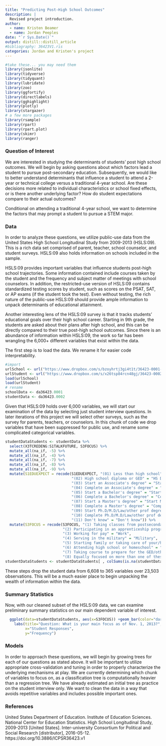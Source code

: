 ```yaml
---
title: "Predicting Post-High School Outcomes"
description: |
  Revised project introduction.
author:
  - name: Kristen Beamer
  - name: Jordan Peeples
date: "`r Sys.Date()`"
output: distill::distill_article
#bibliography: 36423V1.ris
categories: Jordan and Kristen's project
---
```


```r
#take these... you may need them
library(jsonlite)
library(tidyverse)
library(tidyquant)
library(lubridate)
library(zoo)
library(ggfortify)
library(directlabels)
library(gghighlight)
library(plotly)
library(stargazer)
# a few more packages 
library(rsample)
library(rpart)
library(rpart.plot)
library(skimr)
library(ranger)
```
### Question of Interest

We are interested in studying the determinants of students' post high school outcomes. We will begin by asking questions about which factors lead a student to pursue post-secondary education. Subsequently, we would like to better understand determinants that influence a student to attend a 2-year or technical college versus a traditional 4-year school. Are these decisions more related to individual characteristics or school fixed effects, or is there another underlying factor? How do student expectations compare to their actual outcomes?

Conditional on attending a traditional 4-year school, we want to determine the factors that may prompt a student to pursue a STEM major.

### Data

In order to analyze these questions, we utilize public-use data from the United States High School Longitudinal Study from 2009-2013 (HSLS:09). This is a rich data set comprised of parent, teacher, school counselor, and student surveys. HSLS:09 also holds information on schools included in the sample.

HSLS:09 provides important variables that influence students post-high school trajectories. Some information contained include courses taken by the student and the frequency and subject matter of meetings with school counselors. In addition, the restricted-use version of HSLS:09 contains standardized testing scores by student, such as scores on the PSAT, SAT, or AP exams (if the student took the test). Even without testing, the rich nature of the public-use HSLS:09 should provide ample information to unpack determinants of educational attainment. 

Another interesting lens of the HSLS:09 survey is that it tracks students' educational goals over their high school career. Starting in 9th grade, the students are asked about their plans after high school, and this can be directly compared to their true post-high school outcomes. Since there is an abundance of information within HSLS:09, the work so far has been wrangling the 6,000+ different variables that exist within the data. 

The first step is to load the data. We rename it for easier code interpretability.

```r
#import
urlSchool <- url("https://www.dropbox.com/s/bzoyhrtj3gi4t1t/36423-0001-Data.rda?raw=1")
urlStudent <- url("https://www.dropbox.com/s/x26tsp84rcn48gj/36423-0002-Data.rda?raw=1")
load(urlSchool)
load(urlStudent)
# rename
schoolData <- da36423.0001
studentData <- da36423.0002
```

Given that HSLS:09 holds over 6,000 variables, we will start our examination of the data by selecting just student interview questions. In later iterations of this project we will select other surveys, such as the survey for parents, teachers, or counselors. In this chunk of code we drop variables that have been suppressed for public use, and rename some complicated categorical variables.

```r
studentDataStudents <- studentData %>%
  select(X3TCREDENG:S1TALKFUTURE, S3FOCUS) %>%
  mutate_all(na_if, -5) %>%
  mutate_all(na_if, -4) %>%
  mutate_all(na_if, -7) %>%
  mutate_all(na_if, -8) %>%
  mutate_all(na_if, -9) %>%
  mutate(S1EDUEXPECT = recode(S1EDUEXPECT, "(01) Less than high school" = "Less than HS",
                              "(02) High school diploma or GED" = "HS Diploma/GED",
                              "(03) Start an Associate's degree" = "Start Assoc.",
                              "(04) Complete an Associate's degree" = "Complete Assoc.",
                              "(05) Start a Bachelor's degree" = "Start Bachelor's",
                              "(06) Complete a Bachelor's degree" = "Complete Bachelor's",
                              "(07) Start a Master's degree" = "Start Master's",
                              "(08) Complete a Master's degree" = "Complete Master's",
                              "(09) Start Ph.D/M.D/Law/other prof degree" = "Start PhD",
                              "(10) Complete Ph.D/M.D/Law/other prof degree" = "Complete PhD",
                              "(11) Don't know" = "Don't know")) %>%
  mutate(S3FOCUS = recode(S3FOCUS, "(1) Taking classes from postsecondary institution" = "Postsecondary",
                          "(2) Participating in an apprenticeship program" = "Apprenticeship",
                          "(3) Working for pay" = "Work",
                          "(4) Serving in the military" = "Military",
                          "(5) Starting family or taking care of your/his/her children" = "Childcare",
                          "(6) Attending high school or homeschool" = "Continued school",
                          "(7) Taking course to prepare for the GED/other high school equivalency exam" = "GED Prep",
                          "(8) Equally focused on more than one of these" = "Multiple"))
studentDataStudents <- studentDataStudents[ , colSums(is.na(studentDataStudents)) < 12000]
```

These steps drop the student data from 6,608 to 365 variables over 23,503 observations. This will be a much easier place to begin unpacking the wealth of information within the data.

### Summary Statistics

Now, with our cleaned subset of the HSLS:09 data, we can examine preliminary summary statistics on our main dependent variable of interest. 

```r
  ggplot(data=studentDataStudents, aes(x=S3FOCUS)) +geom_bar(color="darkblue", fill="lightblue") +
    labs(title="Question: What is your main focus as of Nov. 1, 2013?",
         x="Student Responses",
         y="Frequency")
```

### Models

In order to approach these questions, we will begin by growing trees for each of our questions as stated above. It will be important to utilize appropriate cross-validation and tuning in order to properly characterize the underlying mechanisms at play. We are currently determining which chunk of variables to focus on, as a classification tree is computationally heavier than a regression tree. We have already estimated an initial tree as practice on the student interview only. We want to clean the data in a way that avoids repetitive variables and includes possible important ones.

### References

United States Department of Education. Institute of Education Sciences. National Center for Education Statistics. High School Longitudinal Study, 2009-2013 [United States]. Inter-university Consortium for Political and Social Research [distributor], 2016-05-12. https://doi.org/10.3886/ICPSR36423.v1










